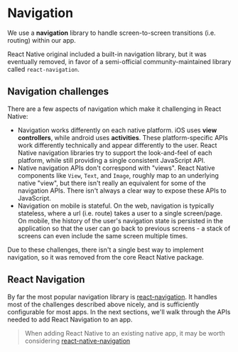 # Navigation

We use a **navigation** library to handle screen-to-screen transitions (i.e. routing) within our app.

React Native original included a built-in navigation library, but it was eventually removed, in favor of a semi-official community-maintained library called `react-navigation`.

## Navigation challenges

There are a few aspects of navigation which make it challenging in React Native:

- Navigation works differently on each native platform. iOS uses **view controllers**, while android uses **activities**. These platform-specific APIs work differently technically and appear differently to the user. React Native navigation libraries try to support the look-and-feel of each platform, while still providing a single consistent JavaScript API.
- Native navigation APIs don't correspond with "views". React Native components like `View`, `Text`, and `Image`, roughly map to an underlying native "view", but there isn't really an equivalent for some of the navigation APIs. There isn't always a clear way to expose these APIs to JavaScript.
- Navigation on mobile is stateful. On the web, navigation is typically stateless, where a url (i.e. route) takes a user to a single screen/page. On mobile, the history of the user's navigation state is persisted in the application so that the user can go back to previous screens - a stack of screens can even include the same screen multiple times.

Due to these challenges, there isn't a single best way to implement navigation, so it was removed from the core React Native package.

## React Navigation

By far the most popular navigation library is [react-navigation](https://reactnavigation.org/). It handles most of the challenges described above nicely, and is sufficiently configurable for most apps. In the next sections, we'll walk through the APIs needed to add React Navigation to an app.

> When adding React Native to an existing native app, it may be worth considering [react-native-navigation](https://github.com/wix/react-native-navigation)
